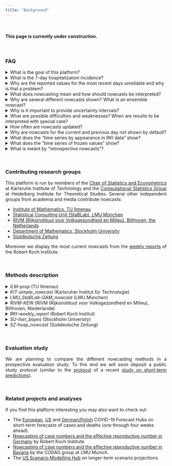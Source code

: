 ```yaml
---
title: "Background"
---
```


<style>
p {
  text-align: justify;
}

blockquote {
  text-align: justify;
  font-size: 10pt;
}
</style>

<br>

#### This page is currently under construction.

<br>

### FAQ

<details><summary>What is the goal of this platform?</summary>
<blockquote>
The main goal of this project is to estimate the 7-day hospitalization incidence for Germany and its states reliably and to assess recent trends based on incomplete data. The frequently referred to most recent values of the raw hospitalization incidence underestimate the true number of hospitalizations (see also answers to the other questions). Nowcasting corrections of these numbers allow for a better assessment of the current epidemic situation.
<br>
At the same time we have a scientific interest to compare different nowcasting methods and to assess whether the combination of different nowcasts yields more reliable results.
</blockquote>
</details>

<details><summary>What is the 7-day hospitalization incidence?</summary>
<blockquote>
We follow the definition by Robert Koch Institute. Today's seven-day hospitalization incidence is the number of hospitalized cases of COVID-19 (in absolute numbers or per 100.000 population) whose *Meldedatum*, i.e. the date when the respective infection was electronically recorded at the local health authorities was in the 7 preceding days. It is thus *not* equivalent to the number of new hospitalizations during the last 7 days. Also, the 7-day hospitalization incidence does not take into account whether the reason of hospitalization was COVID-19 or not.
<br>
Further information on the 7-day hospitalization incidence (in German) are available on the [GitHub site of Robert Koch-Institute](https://github.com/robert-koch-institut/COVID-19-Hospitalisierungen_in_Deutschland){target="_blank"}.
</blockquote>
</details>

<details><summary>Why are the reported values for the most recent days unreliable and why is that a problem?</summary>
<blockquote>
The *Meldedatum* and the date when a hospitalization first appears the data set at Robert Koch Institut can be several days or even weeks apart. Several aspects play a role here. Firstly, an infected person may not be in a state which requires hospitalization on the *Meldedatum*, but reach such a state at a later point. In this case, the number of hospitalizations for the respective *Meldedatum* will be retrospectively increased by one. Secondly, there can be reporting delays between the actual date of hospitalization and the appearance of the hospitalization in the RKI data.
<br>
The daily values of the hospitalization incidence aggregated by *Meldedatum* are thus usually corrected upwards during the following days and weeks. Most additions occur within a few days, so that the values for the last few days are most strongly affected. Oftentimes they considerably underestimate the true number of hospitalizations (see e.g. [this news item](https://www.ndr.de/nachrichten/info/Hospitalisierungsrate-zeigt-nur-noch-die-Haelfte-der-Corona-Patienten,hospitalisierungsrate102.html){target="_blank"} by the public broadcaster NDR or [CODAG-Report Nr. 21](https://www.covid19.statistik.uni-muenchen.de/pdfs/codag-bericht-21.pdf){target="_blank"} by LMU Munich; both in German). In particular, preliminary data can create the impression of a decreasing hospitalization incidence even if it is actually on the rise.
</blockquote>
</details>

<details><summary>What does nowcasting mean and how should nowcasts be interpreted?</summary>
<blockquote>
Nowcasting is a statistical tool which, based on preliminary data, estimates which value a given quantity will take once measurements are complete. In our application we estimate how many hospitalizations will be reported in total for a given *Meldedatum*. To this end, information on the hospitalizations already reported up to the current date and data on past reporting delays are used.
<br>
The term nowcasting typically refers to events which have already occurred, but have not been measured or reported completely. For instance, nowcasting methods can be used to estimate how many cases of COVID-19 have been detected on a given day before these information have been aggregated into a central data set. This is not exactly the case for the hospitalization incidence as it is possible that hospitalizations linked to a given *Meldedatum* have not even occurred yet at the time of nowcasting. We nonetheless use the term *nowcasting* as it has become common for this type of analysis.
<br>
The nowcasts presented here should be interpreted as probability statements. An exact estimation of the true number of hospitalizations is not feasible and nowcasts can merely provide a range of probable values (see below).
</blockquote>
</details>

<details><summary>Why are several different nowcasts shown? What is an ensemble nowcast?</summary>
<blockquote>
Nowcasts are always based on a number of assumptions. Moeover, different models may include different additional data sources. Therefore, results based on different approaches often vary, and it is reasonable to compare different nowcasts to get an idea of the range of predictions. Moreover it can be helpful to combine several nowcasts into a so-called ensemble nowcast to achieve a more robust estimation. This approach has shown benefits for instance in [weather forecasting](https://www.science.org/doi/abs/10.1126/science.1115255){target="_blank"}, but also in [epidmimological applications](https://www.medrxiv.org/content/10.1101/2021.02.03.21250974v2){target="_blank"}.
</blockquote>
</details>

<details><summary>Why is it important to provide uncertainty intervals?</summary>
<blockquote>
No model is perfect and the exact number of hospitalizations for a given *Meldedatum* canot be predicted exactly. The nowcasts displayed here therefore explicitly quantify their own uncertainty, i.e. they state how reliable they consider their own estimation. This is done via intervals which are supposed to contain the true value with a given probability (50% or 95%).
</blockquote>
</details>

<details><summary>What are possible difficulties and weaknesses? When are results to be interpreted with special care?</summary>
<blockquote>
The central assumption on which most nowcasts are built is that the delays between the *Meldedatum* and the apppearance of a hospitalization in the RKI data set will follow similar patterns in the future as they did in the past. If this is not the case, e.g., due to major changes in testing strategies or an overload of the health system, the quality of nowcasts may suffer.
</blockquote>
</details>

<details><summary>How often are nowcasts updated?</summary>
<blockquote>
Nowcasts are updated on working days (Monday through Friday). As long as a team have not updated their nowcast yet, their nowcast from the previous day (or the most recent nowcasts which is not older than seven days) is displayed. For instance, the RKI nowcast is currently only made available on Thursdays, when a new weekly report appears. We always display this nowcast until a newer version becomes available.
</blockquote>
</details>

<details><summary>Why are nowcasts for the current and previous day not shown by default?</summary>
<blockquote>
For the last two days a particularly large number of additional reports must be expected. Therefore, nowcasts for these days are less reliable than for days which are further in the past. For this reason we do not show nowcasts for the last two days by default and recomend to interpret them with special care.
</blockquote>
</details>

<details><summary>What does the "time series by appearance in RKI data" show?</summary>
<blockquote>
An alternative to nowcasting the hospitalization incidence by *Meldedatum* (i.e. the day when the respective infection was electronically recorded by the local health authority, see above) is to aggregate hospitalizations by the day when they first appeared in the RKI data set. These numbers do not change over the following days, meaning that trends are more straightforward to interpret. Owing to reporting delays, the resulting curve is typically shifted to the right compared to the seven-day hospitalization incidence by *Meldedatum*.
</blockquote>
</details>


<details><summary>What does the "time series of frozen values" show?</summary>
<blockquote>
Another alternative to nowcasting is to show the 7-day hospitalization incidence for each *Meldedatum* based on the data version from the respective date. This way, all shown values will be similarly incomplete and more comparable over time. A downside of this approach is that it only exploits part of the information already available.
</blockquote>
</details>

<details><summary>What is meant by "retrospective nowcasts"?</summary>
<blockquote>
The main goal of this project is to provide nowcasts in real time to allow for an improved assessment of the current situation. However, in order to systematically compare different modelling approaches, we also collect nowcast which have been created retrospectively and evaluate how they would have performed in the past. For a fair comparison it is crucial that models only use data which would already have been available at the respective time of nowcasting.
</blockquote>
</details>

<br>

### Contributing research groups

This platform is run by members of the [Chair of Statistics and Econometrics](https://statistik.econ.kit.edu/index.php){target="_blank"} at Karlsruhe Institute of Technology and the [Computational Statistics Group](https://www.h-its.org/de/forschung/cst/){target="_blank"} at Heidelberg Institute for Theoretical Studies. Several other independent groups from academia and media contribute nowcasts:

- [Institute of Mathematics, TU Ilmenau](https://www.tu-ilmenau.de/stochastik/){target="_blank"}
- [Statistical Consulting Unit (StaBLab), LMU München](https://corona.stat.uni-muenchen.de/){target="_blank"}
- [RIVM (Rijksinstituut voor Volksgezondheid en Milieu), Bilthoven, the Netherlands](https://www.rivm.nl/en){target="_blank"}
- [Department of Mathematics, Stockholm University](https://www.su.se/english/profiles/fegu7762-1.554768)
- [Süddeutsche Zeitung](https://www.sueddeutsche.de/thema/Coronavirus)

Moreover we display the most current nowcasts from the [weekly reports](https://www.rki.de/DE/Content/InfAZ/N/Neuartiges_Coronavirus/Situationsberichte/Gesamt.html){target="_blank"} of the Robert Koch Institute.

<br>

### Methods description

<details><summary>*ILM-prop* (TU Ilmenau)</summary>
<blockquote>
These Nowcasts are based on the proportion of the 7-day incidence of COVID-19 cases that appear in the hospitalization incidence after one, two etc. weeks. This model then multiplies todays known 7-day incidence by these weekly proportions and predicts todays 7-day hospitalization incidence by summing these up. 
The uncertainty is based on a log-normal (within age-groups) or normal (sum over all age groups) distribution where the dispersion is estimated based on retrospective application of the model.
</blockquote>
</details>

<details><summary>*KIT-simple_nowcast* (Karlsruher Institut für Technologie)</summary>
<blockquote>
Nowcasting is based on a simple estimation of the distribution of delays between the Meldedatum and appearance in the RKI data set (based on the last 50 days). From these, multiplication factors are derived and used for an upward correction of incomplete observations. To assess the nowcast uncertainty, the same corrected values are generated for past time points (based on the information available at the respective time) and compared to the subsequently observed values. To this end we assume a negative binomial distribution, where the dispersion parameter is a function of the time difference between Meldedatum and date of nowcast. Estimation of the dispersion parameter ist done via a maximum likelihood approach.
<br>
This method is purposefully kept simple. The central assumption is that delay distributions are temporally stable. Weekday effects and recent developments in case numbers are not accounted for.
</blockquote>
</details>


<details><summary>*LMU_StaBLab-GAM_nowcast* (LMU München)</summary>
<blockquote>
Nowcasts are based on a generalized additive model and the sequential multinomial structure of the time delay. The model is a slightly adapted version of the method by [Schneble et al. (2020)](https://onlinelibrary.wiley.com/doi/full/10.1002/bimj.202000143){target="_blank"} for nowcasting of fatal infections.
</blockquote>
</details>

<details><summary>*RIVM-KEW* (RIVM (Rijksinstituut voor Volksgezondheid en Milieu), Bilthoven, Niederlande)</summary>
<blockquote>
This model is a simplified version of the model presented by van de Kassteele, Eilers and Wallinga ([Epidemiology, 2019](https://doi.org/10.1097/ede.0000000000001050){target="_blank"}). The reported counts by date and delay are described by a negative binomial distribution. The expected values are modelled by a two-dimensional P-spline surface and other covariates. This surface is extrapolated for all dates and delays outside the reporting triangle. The nowcast is obtained by summing all counts over the delays by date. Prediction intervals are obtained by Monte Carlo simulation from the predictive distribution. This simplified model is without the calender time x delay interaction, the unimodality and boundary constraints. Model fitting is done efficiently using the [mgcv](https://cran.r-project.org/web/packages/mgcv/index.html){target="_blank"} package in R.
</blockquote>
</details>

<details><summary>*RKI-weekly_report* (Robert Koch Institut)</summary>
<blockquote>
These nowcasts are taken from the [weekly reports of the Robert Koch Institute](https://www.rki.de/DE/Content/InfAZ/N/Neuartiges_Coronavirus/Situationsberichte/Gesamt.html){target="_blank"} (updated on Thursdays). These are based on a modified version of the [nowcasting method for 7-day case incidences](https://www.rki.de/DE/Content/InfAZ/N/Neuartiges_Coronavirus/Projekte_RKI/Nowcasting.html){target="_blank"}.
<br>
As the RKI nowcasts are currently only communiated via the weekly reports, we read out the numbers from the respective figures, which may lead to minor imprecisions.
</blockquote>
</details>

<details><summary>*SU-hier_bayes* (Stockholm University)</summary>
<blockquote>
tba
</blockquote>
</details>

<details><summary>*SZ-hosp_nowcast* (Süddeutsche Zeitung)</summary>
<blockquote>
SZ estimates the nowcasting values for the hospitalization incidence based on differences between the daily published and retrospectively corrected values resulting from later reports. To this end the archived data sets of Robert-Koch-Institute (https://github.com/robert-koch-institut/COVID-19-Hospitalisierungen_in_Deutschland) from the last 60 days are analysed. For each of the 25 days before the last date in the data set we compute by how many percent the later corrected value differs from the originally reported value. Quantiles of the resulting multiplication factors are computed, and the currently reported hospitalization incidence is multiplied with these quantiles to estimate the total incidence. Finally, the results are smoothed over a three-day window to remove unrealistic fluctuations.
</blockquote>
</details>

<br>

### Evaluation study

We are planning to compare the different nowcasting methods in a prospective evaluation study. To this end we will soon deposit a public study protocol (similar to the [protocol](https://osf.io/zkdvb/){target="_blank"} of a recent [study on short-term predictions](https://www.nature.com/articles/s41467-021-25207-0){target="_blank"}).

<br>

### Related projects and analyses

If you find this platform interesting you may also want to check out:

- The [European](https://covid19forecasthub.eu/){target="_blank"}, [US](https://covid19forecasthub.org/){target="_blank"} and [German/Polish](https://kitmetricslab.github.io/forecasthub/){target="_blank"} COVID-19 Forecast Hubs on short-term forecasts of cases and deaths (one through four weeks ahead).
- [Nowcasting of case numbers and the effective reproductive number in Germany](https://www.rki.de/DE/Content/InfAZ/N/Neuartiges_Coronavirus/Projekte_RKI/Nowcasting.html){target="_blank"} by Robert Koch Institute.
- [Nowcasting of case numbers and the effective reproductive number in Bavaria](https://corona.stat.uni-muenchen.de/nowcast/){target="_blank"} by the CODAG group at LMU Munich.
- The [US Scenario Modelling Hub](https://covid19scenariomodelinghub.org/){target="_blank"} on longer-term scenario projections.
